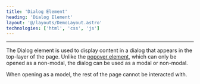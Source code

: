 ```yaml
---
title: 'Dialog Element'
heading: 'Dialog Element'
layout: '@/layouts/DemoLayout.astro'
technologies: ['html', 'css', 'js']
---
```



---

The Dialog element is used to display content in a dialog that appears in the top-layer of the page.
Unlike the [popover element](/demoes/popover), which can only be opened as a non-modal, the dialog can be used as a modal or non-modal.

When opening as a model, the rest of the page cannot be interacted with.

<Dialog />

When closing the dialog, you can pass a value in the close() function

```js
dialog.close('hellooooooo')
```

The value can then be picked up by listening for the "close" event and accessing the returnValue property

```js
const favDialog = document.getElementById('favDialog')
dialog.addEventListener('close', () => {
  const value = favDialog.returnValue // "hellooooooo"
})
```
